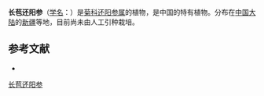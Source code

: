 {{Speciesbox
| name = 长苞还阳参
| status = 
| status_system = 
| image =
| genus = Crepis
| species = pseudonaniformis
| authority = Shih in Act.
}}

'''长苞还阳参'''（[[学名|学名]]：{{lang|la|''Crepis pseudonaniformis''}}）是[[菊科|菊科]][[还阳参属|还阳参属]]的植物，是中国的特有植物。分布在[[中国大陆|中国大陆]]的[[新疆|新疆]]等地，目前尚未由人工引种栽培。

== 参考文献 ==
<div class="references-small">
* {{cite web| url =http://www.bioinfo.cn/db05/KmzwSpecies.php?action=view&id=4673| title =长苞还阳参| work =《中国高等植物数据库全库》| publisher =中国科学院微生物研究所| author =昆明植物研究所| accessdate =2009-02-24| deadurl =yes| archiveurl =https://web.archive.org/web/20160305051722/http://www.bioinfo.cn/db05/KmzwSpecies.php?action=view&id=4673| archivedate =2016-03-05}}
</div>
{{Taxonbar|from=Q15226870}}

[[Category:还阳参属|长苞还阳参]]


{{植物小作品}}